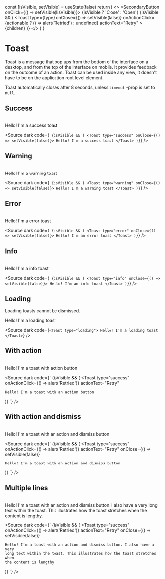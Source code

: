 
  const [isVisible, setVisible] = useState(false)
  return (
    <>
      <SecondaryButton onClick={() => setVisible(!isVisible)}>
        {isVisible ? 'Close' : 'Open'}
      </SecondaryButton>
      {isVisible && (
        <Toast
          type={type}
          onClose={() => setVisible(false)}
          onActionClick={actionable ? () => alert('Retried') : undefined}
          actionText="Retry"
        >
          {children}
        </Toast>
      )}
    </>
  )
}

<Meta title="Data/Toast" component={Toast} />

# Toast

Toast is a message that pop ups from the bottom of the interface on a desktop, and from the top of the interface on mobile. It provides feedback on the outcome of an action.
Toast can be used inside any view, it doesn't have to be on the application root level element.

Toast automatically closes after 8 seconds, unless `timeout` -prop is set to `null`.

## Success

<br />

<Story name="Success" storyName="Success">
  <ToastToggler type="success">Hello! I'm a success toast</ToastToggler>
</Story>

<Source
  dark
  code={`
{isVisible && (
  <Toast type="success" onClose={() => setVisible(false)}>
    Hello! I'm a success toast
  </Toast>
)}`}
/>

## Warning

<br />

<Story name="Warning" storyName="Warning">
  <ToastToggler type="warning">Hello! I'm a warning toast</ToastToggler>
</Story>

<Source
  dark
  code={`
{isVisible && (
  <Toast type="warning" onClose={() => setVisible(false)}>
  Hello! I'm a warning toast
  </Toast>
)}`}
/>

## Error

<br />

<Story name="Error" storyName="Error">
  <ToastToggler type="error">Hello! I'm a error toast</ToastToggler>
</Story>

<Source
  dark
  code={`
{isVisible && (
  <Toast type="error" onClose={() => setVisible(false)}>
    Hello! I'm an error toast
  </Toast>
)}`}
/>

## Info

<br />

<Story name="Info" storyName="Info">
  <ToastToggler type="info">Hello! I'm a info toast</ToastToggler>
</Story>

<Source
  dark
  code={`
{isVisible && (
  <Toast type="info" onClose={() => setVisible(false)}>
    Hello! I'm an info toast
  </Toast>
)}`}
/>

## Loading

Loading toasts cannot be dismissed.

<Story name="Loading" storyName="Loading">
  <ToastToggler type="loading">Hello! I'm a loading toast</ToastToggler>
</Story>

<Source
  dark
  code={`
<Toast type="loading">
  Hello! I'm a loading toast
</Toast>
`}
/>

## With action

<br />

<Story name="With Action" storyName="With Action">
  <ToastToggler type="error" actionable>
    Hello! I'm a toast with action button
  </ToastToggler>
</Story>

<Source
  dark
  code={`
{isVisible && (
  <Toast
    type="success"
    onActionClick={() => alert('Retried')}
    actionText="Retry"
  >
    Hello! I'm a toast with an action button
  </Toast>
)}
    `}
/>

## With action and dismiss

<br />

<Story name="With Action And Dismiss" storyName="With Action And Dismiss">
  <ToastToggler type="error" actionable dismissable>
    Hello! I'm a toast with an action and dismiss button
  </ToastToggler>
</Story>

<Source
  dark
  code={`
{isVisible && (
  <Toast
    type="success"
    onActionClick={() => alert('Retried')}
    actionText="Retry"
    onClose={() => setVisible(false)}
  >
    Hello! I'm a toast with an action and dismiss button
  </Toast>
)}
    `}
/>

## Multiple lines

<br />

<Story name="Multiple Lines" storyName="Multiple Lines">
  <ToastToggler type="error" actionable dismissable>
    Hello! I'm a toast with an action and dismiss button. I also have a very
    long text within the toast. This illustrates how the toast stretches when
    the content is lengthy.
  </ToastToggler>
</Story>

<Source
  dark
  code={`
{isVisible && (
  <Toast
    type="success"
    onActionClick={() => alert('Retried')}
    actionText="Retry"
    onClose={() => setVisible(false)}
  >
    Hello! I'm a toast with an action and dismiss button. I also have a very
    long text within the toast. This illustrates how the toast stretches when
    the content is lengthy.
  </Toast>
)}
    `}
/>
